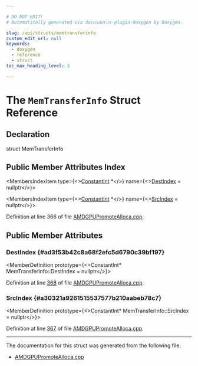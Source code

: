 ```yaml
---

# DO NOT EDIT!
# Automatically generated via docusaurus-plugin-doxygen by Doxygen.

slug: /api/structs/memtransferinfo
custom_edit_url: null
keywords:
  - doxygen
  - reference
  - struct
toc_max_heading_level: 3

---
```





# The `MemTransferInfo` Struct Reference

<DoxygenPage pluginConfig={pluginConfig}>



## Declaration

<CodeBlock>struct MemTransferInfo</CodeBlock>

## Public Member Attributes Index

<MembersIndex>

<MembersIndexItem
  type={<><a href="/docs/api/classes/llvm/constantint">ConstantInt</a> &#42;</>}
  name={<><a href="#ad3f53b42c8a68f2efc5d6790c39bf197">DestIndex</a> = nullptr</>}>
</MembersIndexItem>

<MembersIndexItem
  type={<><a href="/docs/api/classes/llvm/constantint">ConstantInt</a> &#42;</>}
  name={<><a href="#a30321a9261515537577b210aabeb78c7">SrcIndex</a> = nullptr</>}>
</MembersIndexItem>

</MembersIndex>


Definition at line 366 of file <a href="/docs/api/files/lib/lib/target/lib/target/amdgpu/amdgpupromotealloca-cpp">AMDGPUPromoteAlloca.cpp</a>.

<SectionDefinition>

## Public Member Attributes

### DestIndex {#ad3f53b42c8a68f2efc5d6790c39bf197}

<MemberDefinition
  prototype={<>ConstantInt&#42; MemTransferInfo::DestIndex = nullptr</>}>

Definition at line <a href="/docs/api/files/lib/lib/target/lib/target/amdgpu/amdgpupromotealloca-cpp/#l00368">368</a> of file <a href="/docs/api/files/lib/lib/target/lib/target/amdgpu/amdgpupromotealloca-cpp">AMDGPUPromoteAlloca.cpp</a>.
</MemberDefinition>

### SrcIndex {#a30321a9261515537577b210aabeb78c7}

<MemberDefinition
  prototype={<>ConstantInt&#42; MemTransferInfo::SrcIndex = nullptr</>}>

Definition at line <a href="/docs/api/files/lib/lib/target/lib/target/amdgpu/amdgpupromotealloca-cpp/#l00367">367</a> of file <a href="/docs/api/files/lib/lib/target/lib/target/amdgpu/amdgpupromotealloca-cpp">AMDGPUPromoteAlloca.cpp</a>.
</MemberDefinition>

</SectionDefinition>

<hr/>

The documentation for this struct was generated from the following file:

<ul>
<li><a href="/docs/api/files/lib/lib/target/lib/target/amdgpu/amdgpupromotealloca-cpp">AMDGPUPromoteAlloca.cpp</a></li>
</ul>

</DoxygenPage>
